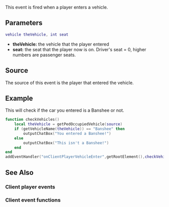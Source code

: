 {{Client event}}

This event is fired when a player enters a vehicle.

==Parameters==
<syntaxhighlight lang="lua">
vehicle theVehicle, int seat
</syntaxhighlight>
*'''theVehicle:''' the vehicle that the player entered
*'''seat:''' the seat that the player now is on. Driver's seat = 0, higher numbers are passenger seats.

==Source==
The source of this event is the player that entered the vehicle.

==Example==
This will check if the car you entered is a Banshee or not.
<syntaxhighlight lang="lua">
function checkVehicles()
	local theVehicle = getPedOccupiedVehicle(source)
	if (getVehicleName(theVehicle)) == "Banshee" then
		outputChatBox("You entered a Banshee!")
	else
		outputChatBox("This isn't a Banshee!")
	end
end
addEventHandler("onClientPlayerVehicleEnter",getRootElement(),checkVehicles)
</syntaxhighlight>

==See Also==
===Client player events===
{{Client_player_events}}
===Client event functions===
{{Client_event_functions}}